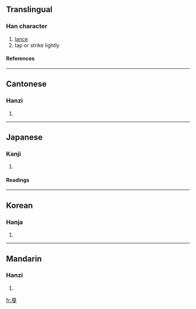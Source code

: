 {{see|戛}}

==Translingual==
===Han character===
{{Han char|rn=62|rad=戈|as=08|sn=12|four=|canj=一月戈 (MBI)}}
# [[lance]]
# tap or strike lightly
====References====
{{Han ref|kx=0413.080|dkj=11605|dj=0755.350|hdz=21407.080|uh=621E|ud=25118}}
----
==Cantonese==
===Hanzi===
{{yue-hanzi|jyut=|y=aat1}}
# {{defn|Cantonese}}
----
==Japanese==
===Kanji===
{{ja-kanji|grade=|rs=戈08}}
# {{defn|Japanese}} 
====Readings====
{{ja-readings|on=[[かつ]] (katsu)|kun=[[ほこ]] (hoko)}}
----
==Korean==
===Hanja===
{{ko-hanja|hangeul=알|eumhun=|rv=al|mr=al|y=al}}
# {{defn|Korean}}
----
==Mandarin==
===Hanzi===
{{cmn-hanzi|pin=[[jiá]] (jia2), [[qiāng]] (qiang1), [[qiàng]] (qiang4)|wg=chia<sup>2</sup>, ch'iang<sup>1</sup>, ch'iang<sup>4</sup>}}
# {{defn|Mandarin}}

[[fr:戞]]